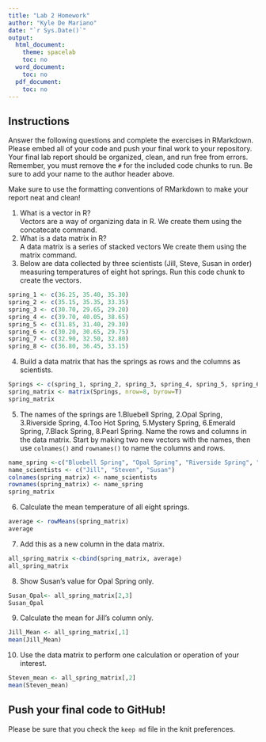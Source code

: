 ```yaml
---
title: "Lab 2 Homework"
author: "Kyle De Mariano"
date: "`r Sys.Date()`"
output:
  html_document:
    theme: spacelab
    toc: no
  word_document:
    toc: no
  pdf_document:
    toc: no
---
```


## Instructions
Answer the following questions and complete the exercises in RMarkdown. Please embed all of your code and push your final work to your repository. Your final lab report should be organized, clean, and run free from errors. Remember, you must remove the `#` for the included code chunks to run. Be sure to add your name to the author header above.  

Make sure to use the formatting conventions of RMarkdown to make your report neat and clean!  

1. What is a vector in R?  
Vectors are a way of organizing data in R. We create them using the concatecate command.
2. What is a data matrix in R?  
A data matrix is a series of stacked vectors We create them using the matrix command.
3. Below are data collected by three scientists (Jill, Steve, Susan in order) measuring temperatures of eight hot springs. Run this code chunk to create the vectors.  
```r
spring_1 <- c(36.25, 35.40, 35.30)
spring_2 <- c(35.15, 35.35, 33.35)
spring_3 <- c(30.70, 29.65, 29.20)
spring_4 <- c(39.70, 40.05, 38.65)
spring_5 <- c(31.85, 31.40, 29.30)
spring_6 <- c(30.20, 30.65, 29.75)
spring_7 <- c(32.90, 32.50, 32.80)
spring_8 <- c(36.80, 36.45, 33.15)
```

4. Build a data matrix that has the springs as rows and the columns as scientists.  
```r
Springs <- c(spring_1, spring_2, spring_3, spring_4, spring_5, spring_6,spring_7, spring_8)
spring_matrix <- matrix(Springs, nrow=8, byrow=T)
spring_matrix
```

5. The names of the springs are 1.Bluebell Spring, 2.Opal Spring, 3.Riverside Spring, 4.Too Hot Spring, 5.Mystery Spring, 6.Emerald Spring, 7.Black Spring, 8.Pearl Spring. Name the rows and columns in the data matrix. Start by making two new vectors with the names, then use `colnames()` and `rownames()` to name the columns and rows.
```r
name_spring <-c("Bluebell Spring", "Opal Spring", "Riverside Spring", "Too Hot Spring", "Mystery Spring", "Emerald Spring","Black Spring", "Pearl Spring")
name_scientists <- c("Jill", "Steven", "Susan")
colnames(spring_matrix) <- name_scientists
rownames(spring_matrix) <- name_spring
spring_matrix
```

6. Calculate the mean temperature of all eight springs.
```r
average <- rowMeans(spring_matrix)
average
```

7. Add this as a new column in the data matrix.
```r
all_spring_matrix <-cbind(spring_matrix, average)
all_spring_matrix
```

8. Show Susan's value for Opal Spring only.
```r
Susan_Opal<- all_spring_matrix[2,3]
Susan_Opal
```

9. Calculate the mean for Jill's column only.
```r
Jill_Mean <- all_spring_matrix[,1]
mean(Jill_Mean)
```


10. Use the data matrix to perform one calculation or operation of your interest.
```r
Steven_mean <- all_spring_matrix[,2]
mean(Steven_mean)
```

## Push your final code to GitHub!
Please be sure that you check the `keep md` file in the knit preferences.  